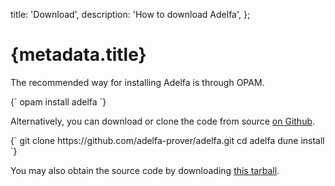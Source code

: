   title: 'Download',
  description: 'How to download Adelfa',
};

# {metadata.title}

The recommended way for installing Adelfa is through OPAM.

<CodeBlock language="bash">
{`
opam install adelfa
`}
</CodeBlock>

Alternatively, you can download or clone the code from source [on
Github](https://github.com/adelfa-prover/adelfa).

<CodeBlock language="bash">
{`
git clone https://github.com/adelfa-prover/adelfa.git
cd adelfa
dune install
`}
</CodeBlock>

You may also obtain the source code by downloading [this tarball](/dist/adelfa.tar).